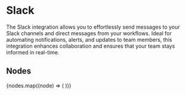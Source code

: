 
# Slack

The Slack integration allows you to effortlessly send messages to your Slack channels and direct messages from your
workflows. Ideal for automating notifications, alerts, and updates to team members, this integration enhances
collaboration and ensures that your team stays informed in real-time.

## Nodes

<Cards num={3}>
  {nodes.map((node) => (
    <NodeCard
      key={node.meta.id}
      title={node.meta.name}
      image={node.meta.icon.url}
      href={`/showcase/slack/${node.meta.id}`}
    />
  ))}
</Cards>
